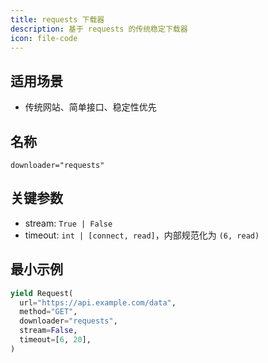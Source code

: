 ```yaml
---
title: requests 下载器
description: 基于 requests 的传统稳定下载器
icon: file-code
---
```


## 适用场景

- 传统网站、简单接口、稳定性优先

## 名称

`downloader="requests"`

## 关键参数

- stream: `True | False`
- timeout: `int | [connect, read]`，内部规范化为 `(6, read)`

## 最小示例

```python
yield Request(
  url="https://api.example.com/data",
  method="GET",
  downloader="requests",
  stream=False,
  timeout=[6, 20],
)
```


